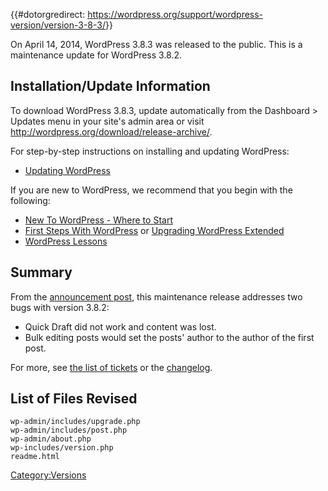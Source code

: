 {{#dotorgredirect: https://wordpress.org/support/wordpress-version/version-3-8-3/}}
{{Languages|
{{en|Version 3.8.3}}
{{ja|Version 3.8.3}}
}}

On April 14, 2014, WordPress 3.8.3 was released to the public. This is a maintenance update for WordPress 3.8.2.

== Installation/Update Information ==
To download WordPress 3.8.3, update automatically from the Dashboard > Updates menu in your site's admin area or visit http://wordpress.org/download/release-archive/.

For step-by-step instructions on installing and updating WordPress:
* [[Updating WordPress]]

If you are new to WordPress, we recommend that you begin with the following:
* [[New To WordPress - Where to Start]]
* [[First Steps With WordPress]] or [[Upgrading WordPress Extended]]
* [[WordPress Lessons]]

== Summary ==
From the [http://wordpress.org/news/2014/04/wordpress-3-8-3/ announcement post], this maintenance release addresses two bugs with version 3.8.2:
* Quick Draft did not work and content was lost.
* Bulk editing posts would set the posts' author to the author of the first post.

For more, see [https://core.trac.wordpress.org/query?milestone=3.8.3 the list of tickets] or the [https://core.trac.wordpress.org/log/branches/3.8?rev=28117&stop_rev=28057 changelog].

== List of Files Revised ==
<pre>
wp-admin/includes/upgrade.php
wp-admin/includes/post.php
wp-admin/about.php
wp-includes/version.php
readme.html
</pre>

{{Versions}}

[[Category:Versions]]